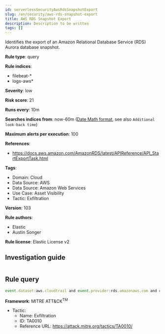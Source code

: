 ```yaml
---
id: serverlessSecurityAwsRdsSnapshotExport
slug: /en/security/aws-rds-snapshot-export
title: AWS RDS Snapshot Export
description: Description to be written
tags: []
---
```


<div id="aws-rds-snapshot-export"></div>

Identifies the export of an Amazon Relational Database Service (RDS) Aurora database snapshot.

**Rule type**: query

**Rule indices**: 

* filebeat-*
* logs-aws*

**Severity**: low

**Risk score**: 21

**Runs every**: 10m

**Searches indices from**: now-60m ([Date Math format](((ref))/common-options.html#date-math), see also <DocLink id="serverlessSecurityRulesUiCreate" section="set-the-rules-schedule">`Additional look-back time`</DocLink>)

**Maximum alerts per execution**: 100

**References**: 

* https://docs.aws.amazon.com/AmazonRDS/latest/APIReference/API_StartExportTask.html

**Tags**: 

* Domain: Cloud
* Data Source: AWS
* Data Source: Amazon Web Services
* Use Case: Asset Visibility
* Tactic: Exfiltration

**Version**: 103

**Rule authors**: 

* Elastic
* Austin Songer

**Rule license**: Elastic License v2

## Investigation guide

```markdown

```

## Rule query

```js
event.dataset:aws.cloudtrail and event.provider:rds.amazonaws.com and event.action:StartExportTask and event.outcome:success

```

**Framework**: MITRE ATT&CK<sup>TM</sup>

* Tactic:
    * Name: Exfiltration
    * ID: TA0010
    * Reference URL: https://attack.mitre.org/tactics/TA0010/

